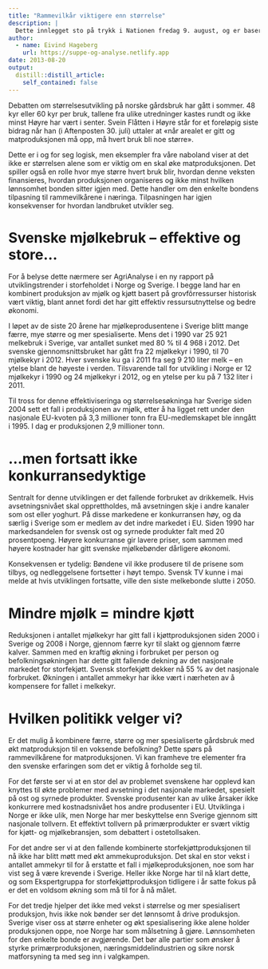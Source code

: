 ```yaml
---
title: "Rammevilkår viktigere enn størrelse"
description: |
  Dette innlegget sto på trykk i Nationen fredag 9. august, og er basert på en ny rapport jeg har skrevet for AgriAnalyse på oppdrag fra Geno, Nortura og Tine.
author:
  - name: Eivind Hageberg
    url: https://suppe-og-analyse.netlify.app
date: 2013-08-20
output:
  distill::distill_article:
    self_contained: false
---
```


Debatten om størrelsesutvikling på norske gårdsbruk har gått i sommer. 48 kyr eller 60 kyr per bruk, tallene fra ulike utredninger kastes rundt og ikke minst Høyre har vært i senter. Svein Flåtten i Høyre står for et foreløpig siste bidrag når han (i Aftenposten 30. juli) uttaler at «når arealet er gitt og matproduksjonen må opp, må hvert bruk bli noe større».

Dette er i og for seg logisk, men eksempler fra våre naboland viser at det ikke er størrelsen alene som er viktig om en skal øke matproduksjonen. Det spiller også en rolle hvor mye større hvert bruk blir, hvordan denne veksten finansieres, hvordan produksjonen organiseres og ikke minst hvilken lønnsomhet bonden sitter igjen med. Dette handler om den enkelte bondens tilpasning til rammevilkårene i næringa. Tilpasningen har igjen konsekvenser for hvordan landbruket utvikler seg.

# Svenske mjølkebruk – effektive og store…

For å belyse dette nærmere ser AgriAnalyse i en ny rapport på utviklingstrender i storfeholdet i Norge og Sverige. I begge land har en kombinert produksjon av mjølk og kjøtt basert på grovfôrressurser historisk vært viktig, blant annet fordi det har gitt effektiv ressursutnyttelse og bedre økonomi.

I løpet av de siste 20 årene har mjølkeprodusentene i Sverige blitt mange færre, mye større og mer spesialiserte. Mens det i 1990 var 25 921 melkebruk i Sverige, var antallet sunket med 80 % til 4 968 i 2012. Det svenske gjennomsnittsbruket har gått fra 22 mjølkekyr i 1990, til 70 mjølkekyr i 2012. Hver svenske ku ga i 2011 fra seg 9 210 liter melk – en ytelse blant de høyeste i verden. Tilsvarende tall for utvikling i Norge er 12 mjølkekyr i 1990 og 24 mjølkekyr i 2012, og en ytelse per ku på 7 132 liter i 2011.

Til tross for denne effektiviseringa og størrelsesøkninga har Sverige siden 2004 sett et fall i produksjonen av mjølk, etter å ha ligget rett under den nasjonale EU-kvoten på 3,3 millioner tonn fra EU-medlemskapet ble inngått i 1995. I dag er produksjonen 2,9 millioner tonn.

# …men fortsatt ikke konkurransedyktige

Sentralt for denne utviklingen er det fallende forbruket av drikkemelk. Hvis avsetningsnivået skal opprettholdes, må avsetningen skje i andre kanaler som ost eller yoghurt. På disse markedene er konkurransen høy, og da særlig i Sverige som er medlem av det indre markedet i EU. Siden 1990 har markedsandelen for svensk ost og syrnede produkter falt med 20 prosentpoeng. Høyere konkurranse gir lavere priser, som sammen med høyere kostnader har gitt svenske mjølkebønder dårligere økonomi.

Konsekvensen er tydelig: Bøndene vil ikke produsere til de prisene som tilbys, og nedleggelsene fortsetter i høyt tempo. Svensk TV kunne i mai melde at hvis utviklingen fortsatte, ville den siste melkebonde slutte i 2050.

# Mindre mjølk = mindre kjøtt

Reduksjonen i antallet mjølkekyr har gitt fall i kjøttproduksjonen siden 2000 i Sverige og 2008 i Norge, gjennom færre kyr til slakt og gjennom færre kalver. Sammen med en kraftig økning i forbruket per person og befolkningsøkningen har dette gitt fallende dekning av det nasjonale markedet for storfekjøtt. Svensk storfekjøtt dekker nå 55 % av det nasjonale forbruket. Økningen i antallet ammekyr har ikke vært i nærheten av å kompensere for fallet i melkekyr.

# Hvilken politikk velger vi?

Er det mulig å kombinere færre, større og mer spesialiserte gårdsbruk med økt matproduksjon til en voksende befolkning? Dette spørs på rammevilkårene for matproduksjonen. Vi kan framheve tre elementer fra den svenske erfaringen som det er viktig å forholde seg til.

For det første ser vi at en stor del av problemet svenskene har opplevd kan knyttes til økte problemer med avsetning i det nasjonale markedet, spesielt på ost og syrnede produkter. Svenske produsenter kan av ulike årsaker ikke konkurrere med kostnadsnivået hos andre produsenter i EU. Utviklinga i Norge er ikke ulik, men Norge har mer beskyttelse enn Sverige gjennom sitt nasjonale tollvern. Et effektivt tollvern på primærprodukter er svært viktig for kjøtt- og mjølkebransjen, som debattert i ostetollsaken.

For det andre ser vi at den fallende kombinerte storfekjøttproduksjonen til nå ikke har blitt møtt med økt ammekuproduksjon. Det skal en stor vekst i antallet ammekyr til for å erstatte et fall i mjølkeproduksjonen, noe som har vist seg å være krevende i Sverige. Heller ikke Norge har til nå klart dette, og som Ekspertgruppa for storfekjøttproduksjon tidligere i år satte fokus på er det en voldsom økning som må til for å nå målet.

For det tredje hjelper det ikke med vekst i størrelse og mer spesialisert produksjon, hvis ikke nok bønder ser det lønnsomt å drive produksjon. Sverige viser oss at større enheter og økt spesialisering ikke alene holder produksjonen oppe, noe Norge har som målsetning å gjøre. Lønnsomheten for den enkelte bonde er avgjørende. Det bør alle partier som ønsker å styrke primærproduksjonen, næringsmiddelindustrien og sikre norsk matforsyning ta med seg inn i valgkampen.